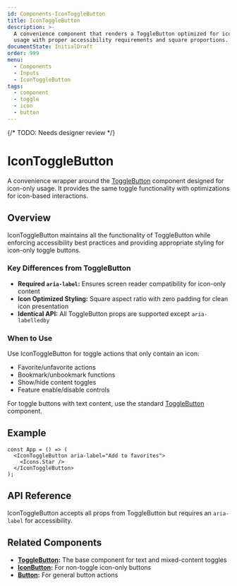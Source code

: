 ```yaml
---
id: Components-IconToggleButton
title: IconToggleButton
description: >-
  A convenience component that renders a ToggleButton optimized for icon-only 
  usage with proper accessibility requirements and square proportions.
documentState: InitialDraft
order: 999
menu:
  - Components
  - Inputs
  - IconToggleButton
tags:
  - component
  - toggle
  - icon
  - button
---
```

{/* TODO: Needs designer review */}
# IconToggleButton

A convenience wrapper around the [ToggleButton](/components/toggle-button) 
component designed for icon-only usage. It provides the same toggle 
functionality with optimizations for icon-based interactions.

## Overview

IconToggleButton maintains all the functionality of ToggleButton while 
enforcing accessibility best practices and providing appropriate styling for 
icon-only toggle buttons.

### Key Differences from ToggleButton

- **Required `aria-label`:** Ensures screen reader compatibility for icon-only 
  content
- **Icon Optimized Styling:** Square aspect ratio with zero padding for clean 
  icon presentation
- **Identical API:** All ToggleButton props are supported except 
  `aria-labelledby`

### When to Use

Use IconToggleButton for toggle actions that only contain an icon:
- Favorite/unfavorite actions
- Bookmark/unbookmark functions  
- Show/hide content toggles
- Feature enable/disable controls

For toggle buttons with text content, use the standard
[ToggleButton](/components/toggle-button) component.

## Example

```jsx-live
const App = () => (
  <IconToggleButton aria-label="Add to favorites">
    <Icons.Star />
  </IconToggleButton>
);
```

## API Reference

IconToggleButton accepts all props from ToggleButton but requires an
`aria-label` for accessibility.

<PropsTable id="ToggleButton" />

## Related Components

- **[ToggleButton](/components/toggle-button):** The base component for text 
  and mixed-content toggles
- **[IconButton](/components/icon-button):** For non-toggle icon-only buttons
- **[Button](/components/button):** For general button actions 